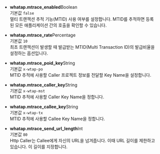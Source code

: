 * **whatap.mtrace_enabled**<span class='type'>Boolean</span><br/>
    기본값 `false`<br/>
    멀티 트랜잭션 추적 기능(MTID) 사용 여부를 설정합니다. MTID를 추적하면 등록된 모든 애플리케이션 간의 호출을 확인할 수 있습니다.

* **whatap.mtrace_rate**<span class='type'>Percentage</span><br/>
    기본값 `10`<br/>
    최초 트랜잭션이 발생할 때 발급받는 MTID(Multi Transaction ID)의 발급비율을 설정하는 옵션입니다.

* **whatap.mtrace_poid_key**<span class='type'>String</span><br/>
    기본값 `x-wtap-po`<br/>
    MTID 추적에 사용할 Caller 프로젝트 정보를 전달할 Key Name을 설정합니다.

* **whatap.mtrace_caller_key**<span class='type'>String</span><br/>
    기본값 `x-wtap-mst`<br/>
    MTID 추적에 사용할 Caller Key Name을 정합니다.

* **whatap.mtrace_callee_key**<span class='type'>String</span><br/>
    기본값 `x-wtap-tx`<br/>
    MTID 추적에 사용할 Callee Key Name을 정합니다.

* **whatap.mtrace_send_url_length**<span class='type'>Int</span><br/>
    기본값 `80`<br/>
    Http Caller는 Callee에게 자신의 URL을 넘겨줍니다. 이때 URL 길이를 제한하고 있습니다. 이 길이를 지정합니다.